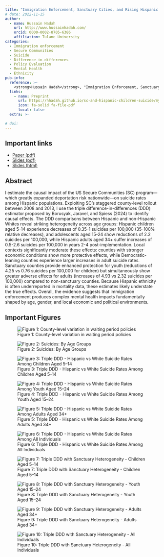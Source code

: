 ```yaml
---
title: "Immigration Enforcement, Sanctuary Cities, and Rising Hispanic Suicide Rates"
# date: 2022-11-15
author:
  - name: Hussain Hadah
    url: http://www.hussainhadah.com/
    orcid: 0000-0002-8705-6386
    affiliation: Tulane University
categories: 
  - Immigration enforcement
  - Secure Communities
  - Suicide
  - Difference-in-differences
  - Policy Evaluation
  - Mental Health
  - Ethnicity
pub-info:
  reference: >-
    <strong>Hussain Hadah</strong>, "Immigration Enforcement, Sanctuary Cities, and Rising Hispanic Suicide Rates"</em>
  links:
    - name: Preprint
      url: https://hhadah.github.io/sc-and-hispanic-children-suicide/my_paper/sc_and_hispanic_children_suicide.pdf
      icon: fa-solid fa-file-pdf
      local: false
  extra: >-
    
# doi: 
---
```


## Important links

- [Paper (pdf)](https://hhadah.github.io/sc-and-hispanic-children-suicide/my_paper/sc_and_hispanic_children_suicide.pdf)
- [Slides (pdf)](https://hhadah.github.io/sc-and-hispanic-children-suicide/presentations/01-oct-22-2025/hadah-oct-22-2025.pdf)
- [Slides (html)](https://hhadah.github.io/sc-and-hispanic-children-suicide/presentations/01-oct-22-2025/hadah-oct-22-2025.html)

## Abstract

I estimate the causal impact of the US Secure Communities (SC) program---which greatly expanded deportation risk nationwide---on suicide rates among Hispanic populations. Exploiting SC's staggered county-level rollout between 2008 and 2013, I use the triple difference-in-differences (DDD) estimator proposed by Borusyak, Jaravel, and Spiess (2024) to identify causal effects. The DDD comparisons between Hispanic and non-Hispanic Whites reveal striking heterogeneity across age groups: Hispanic children aged 5-14 experience decreases of 0.35-1 suicides per 100,000 (35-100\% relative decreases), and adolescents aged 15-24 show reductions of 2.2 suicides per 100,000, while Hispanic adults aged 34+ suffer increases of 0.5-2.6 suicides per 100,000 in years 2-4 post-implementation. Local contexts significantly moderate these effects: counties with stronger economic conditions show more protective effects, while Democratic-leaning counties experience larger increases in adult suicide rates. Sanctuary counties provide enhanced protection for youth (reductions of 4.25 vs 0.76 suicides per 100,000 for children) but simultaneously show greater adverse effects for adults (increases of 4.93 vs 2.32 suicides per 100,000) compared to non-sanctuary counties. Because Hispanic ethnicity is often underreported in mortality data, these estimates likely understate the true effects. Overall, the evidence suggests that immigration enforcement produces complex mental health impacts fundamentally shaped by age, gender, and local economic and political environments.

## Important Figures

![Figure 1: County-level variation in waiting period policies](04-staggarred_sample_panel_view.png)

![Figure 2: Suicides: By Age Groups](01-all-overlay.png)

![Figure 3: Triple DDD - Hispanic vs White Suicide Rates Among Children Aged 5–14](ddd_ddd_rate_5to14_event_pre5.png)

![Figure 4: Triple DDD - Hispanic vs White Suicide Rates Among Youth Aged 15–24](ddd_ddd_rate_15to24_event_pre5.png)

![Figure 5: Triple DDD - Hispanic vs White Suicide Rates Among Adults Aged 34+](ddd_ddd_rate_34plus_event_pre5.png)

![Figure 6: Triple DDD - Hispanic vs White Suicide Rates Among All Individuals](ddd_ddd_rate_all_event_pre5.png)

![Figure 7: Triple DDD with Sanctuary Heterogeneity - Children Aged 5–14](sanctuary_hetero_rate_pre5_rate_5to14_event.png)

![Figure 8: Triple DDD with Sanctuary Heterogeneity - Youth Aged 15–24](sanctuary_hetero_rate_pre5_rate_15to24_event.png)

![Figure 9: Triple DDD with Sanctuary Heterogeneity - Adults Aged 34+](sanctuary_hetero_rate_pre5_rate_over34_event.png)

![Figure 10: Triple DDD with Sanctuary Heterogeneity - All Individuals](sanctuary_hetero_rate_pre5_rate_total_event.png)
